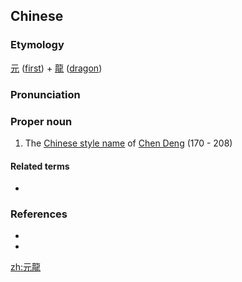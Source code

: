 {{also|元龙}}
==Chinese==
{{zh-forms|s=元龙}}

===Etymology===
[[元]] ([[first]]) + [[龍]] ([[dragon]])

===Pronunciation===
{{zh-pron
|m=Yuánlóng
|cat=pn
}}

===Proper noun===
{{zh-proper noun}}

# The [[w:Chinese style name|Chinese style name]] of [[w:Chen Deng|Chen Deng]] (170 - 208)

====Related terms====
* {{l|zh|陳登}}

===References===
* {{pedialite|陳登|lang=zh}}
* {{pedialite|Chen Deng}}

[[zh:元龍]]